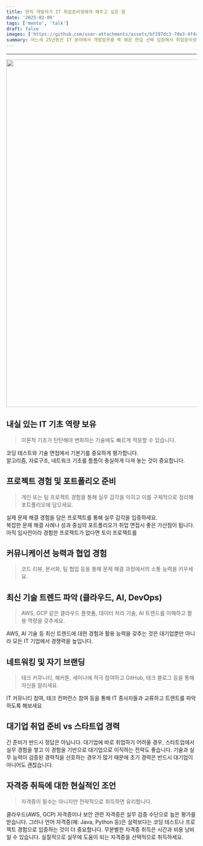 ```yaml
---
title: 현직 개발자가 IT 취업준비생에게 해주고 싶은 말
date: '2025-02-09'
tags: ['mento', 'talk']
draft: false
images: ['https://github.com/user-attachments/assets/bf297dc3-7de3-4f4c-933c-d8e65f4f63ba']
summary: 어느새 25년동안 IT 분야에서 개발업무를 쭉 해온 현업 선배 입장에서 취업준비생에게 도움이 될만한 몇가지 조언을 정리했습니다.
---
```


<div className="rounded-lg border-2 border-gray-200 bg-gray-100 p-1 text-left">
  <TOCInline toc={props.toc} exclude="Overview" toHeading={2} />
</div>

---

<img
  width="920"
  src="https://github.com/user-attachments/assets/bf297dc3-7de3-4f4c-933c-d8e65f4f63ba"
/>

## 내실 있는 IT 기초 역량 보유

> 이론적 기초가 탄탄해야 변화하는 기술에도 빠르게 적응할 수 있습니다.

코딩 테스트와 기술 면접에서 기본기를 중요하게 평가합니다.  
알고리즘, 자료구조, 네트워크 기초를 틈틈이 충실하게 다져 놓는 것이 중요합니다.

## 프로젝트 경험 및 포트폴리오 준비

> 개인 또는 팀 프로젝트 경험을 통해 실무 감각을 익히고 이를 구체적으로 정리해 포트폴리오에 담으세요.

실제 문제 해결 경험을 담은 프로젝트를 통해 실무 감각을 입증하세요.  
복잡한 문제 해결 사례나 성과 중심의 포트폴리오가 취업 면접시 좋은 가산점이 됩니다.
아직 입사전이라 경험한 프로젝트가 없다면 토이 프로젝트를

## 커뮤니케이션 능력과 협업 경험

> 코드 리뷰, 문서화, 팀 협업 등을 통해 문제 해결 과정에서의 소통 능력을 키우세요.

## 최신 기술 트렌드 파악 (클라우드, AI, DevOps)

> AWS, GCP 같은 클라우드 플랫폼, 데이터 처리 기술, AI 트렌드를 이해하고 활용 역량을 갖추세요.

AWS, AI 기술 등 최신 트렌드에 대한 경험과 활용 능력을 갖추는 것은 대기업뿐만 아니라 모든 IT 기업에서 경쟁력을 높입니다.

## 네트워킹 및 자기 브랜딩

> 테크 커뮤니티, 해커톤, 세미나에 적극 참여하고 GitHub, 테크 블로그 등을 통해 자신을 알리세요.

IT 커뮤니티 참여, 테크 컨퍼런스 참여 등을 통해 IT 종사자들과 교류하고 트렌트를 파악하도록 해보세요

## 대기업 취업 준비 vs 스타트업 경력

긴 준비가 반드시 정답은 아닙니다.
대기업에 바로 취업하기 어려울 경우, 스타트업에서 실무 경험을 쌓고 이 경험을 기반으로 대기업으로 이직하는 전략도 좋습니다.
기술과 실무 능력이 검증된 경력직을 선호하는 경우가 많기 때문에 초기 경력은 반드시 대기업이 아니어도 괜찮습니다.

## 자격증 취득에 대한 현실적인 조언

> 자격증이 필수는 아니지만 전략적으로 취득하면 유리합니다.

클라우드(AWS, GCP) 자격증이나 보안 관련 자격증은 실무 검증 수단으로 높은 평가를 받습니다.
그러나 언어 자격증(예: Java, Python 등)은 실력보다는 코딩 테스트나 프로젝트 경험으로 입증하는 것이 더 중요합니다.
무분별한 자격증 취득은 시간과 비용 낭비일 수 있습니다.
실질적으로 실무에 도움이 되는 자격증을 선택적으로 취득하세요.

